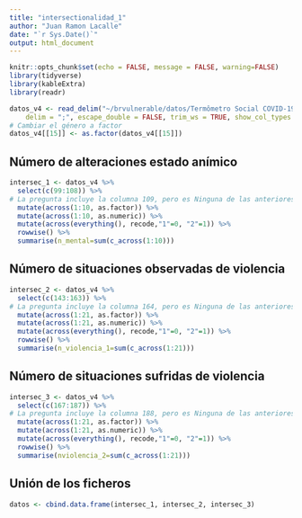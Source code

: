 ```yaml
---
title: "intersectionalidad_1"
author: "Juan Ramon Lacalle"
date: "`r Sys.Date()`"
output: html_document
---
```


```r
knitr::opts_chunk$set(echo = FALSE, message = FALSE, warning=FALSE)
library(tidyverse)
library(kableExtra)
library(readr)
```


```r
datos_v4 <- read_delim("~/brvulnerable/datos/Termômetro Social COVID-19_Versão 4.0.csv", 
    delim = ";", escape_double = FALSE, trim_ws = TRUE, show_col_types = F)
# Cambiar el género a factor
datos_v4[[15]] <- as.factor(datos_v4[[15]])
```

\newpage

## Número de alteraciones estado anímico

```r
intersec_1 <- datos_v4 %>% 
  select(c(99:108)) %>% 
# La pregunta incluye la columna 109, pero es Ninguna de las anteriores
  mutate(across(1:10, as.factor)) %>% 
  mutate(across(1:10, as.numeric)) %>% 
  mutate(across(everything(), recode,"1"=0, "2"=1)) %>% 
  rowwise() %>% 
  summarise(n_mental=sum(c_across(1:10)))
```

\newpage

## Número de situaciones observadas de violencia

```r
intersec_2 <- datos_v4 %>% 
  select(c(143:163)) %>% 
# La pregunta incluye la columna 164, pero es Ninguna de las anteriores
  mutate(across(1:21, as.factor)) %>% 
  mutate(across(1:21, as.numeric)) %>% 
  mutate(across(everything(), recode,"1"=0, "2"=1)) %>% 
  rowwise() %>% 
  summarise(n_violencia_1=sum(c_across(1:21)))
```


\newpage

## Número de situaciones sufridas de violencia

```r
intersec_3 <- datos_v4 %>% 
  select(c(167:187)) %>% 
# La pregunta incluye la columna 188, pero es Ninguna de las anteriores
  mutate(across(1:21, as.factor)) %>% 
  mutate(across(1:21, as.numeric)) %>% 
  mutate(across(everything(), recode,"1"=0, "2"=1)) %>% 
  rowwise() %>% 
  summarise(nviolencia_2=sum(c_across(1:21)))
```

## Unión de los ficheros

```r
datos <- cbind.data.frame(intersec_1, intersec_2, intersec_3)
```

